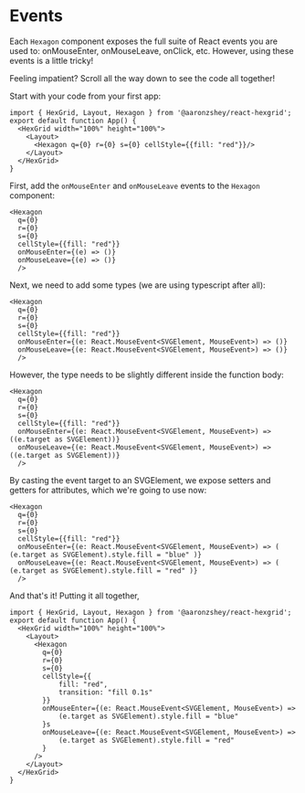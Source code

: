 
<Meta title="Getting Started/Using Events" />

# Events

Each `Hexagon` component exposes the full suite of React events you are used to: onMouseEnter, 
onMouseLeave, onClick, etc.  However, using these events is a little tricky! 

Feeling impatient?  Scroll all the way down to see the code all together!

Start with your code from your first app:

```tsx
import { HexGrid, Layout, Hexagon } from '@aaronzshey/react-hexgrid';
export default function App() {
  <HexGrid width="100%" height="100%">
    <Layout>
      <Hexagon q={0} r={0} s={0} cellStyle={{fill: "red"}}/>
    </Layout>
  </HexGrid>
}
```

First, add the `onMouseEnter` and `onMouseLeave` events to the `Hexagon` component:

```tsx
<Hexagon 
  q={0} 
  r={0} 
  s={0} 
  cellStyle={{fill: "red"}}
  onMouseEnter={(e) => ()}
  onMouseLeave={(e) => ()}
  />
```

Next, we need to add some types (we are using typescript after all):

```tsx
<Hexagon 
  q={0} 
  r={0} 
  s={0} 
  cellStyle={{fill: "red"}}
  onMouseEnter={(e: React.MouseEvent<SVGElement, MouseEvent>) => ()}
  onMouseLeave={(e: React.MouseEvent<SVGElement, MouseEvent>) => ()}
  />
```

However, the type needs to be slightly different inside the function body:

```tsx
<Hexagon 
  q={0} 
  r={0} 
  s={0} 
  cellStyle={{fill: "red"}}
  onMouseEnter={(e: React.MouseEvent<SVGElement, MouseEvent>) => ((e.target as SVGElement))}
  onMouseLeave={(e: React.MouseEvent<SVGElement, MouseEvent>) => ((e.target as SVGElement))}
  />
```

By casting the event target to an SVGElement, we expose setters and getters
for attributes, which we're going to use now:

```tsx
<Hexagon 
  q={0} 
  r={0} 
  s={0} 
  cellStyle={{fill: "red"}}
  onMouseEnter={(e: React.MouseEvent<SVGElement, MouseEvent>) => ( (e.target as SVGElement).style.fill = "blue" )}
  onMouseLeave={(e: React.MouseEvent<SVGElement, MouseEvent>) => ( (e.target as SVGElement).style.fill = "red" )}
  />
```

And that's it!  Putting it all together,

```tsx
import { HexGrid, Layout, Hexagon } from '@aaronzshey/react-hexgrid';
export default function App() {
  <HexGrid width="100%" height="100%">
    <Layout>
      <Hexagon 
        q={0} 
        r={0} 
        s={0} 
        cellStyle={{ 
            fill: "red", 
            transition: "fill 0.1s" 
        }} 
        onMouseEnter={(e: React.MouseEvent<SVGElement, MouseEvent>) => 
            (e.target as SVGElement).style.fill = "blue"
        }s
        onMouseLeave={(e: React.MouseEvent<SVGElement, MouseEvent>) => 
            (e.target as SVGElement).style.fill = "red"
        }
      />
    </Layout>
  </HexGrid>
}
```

<Story of={HexagonStory.Event} />